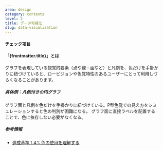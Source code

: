 ```yaml
---
area: design
category: contents
level: 2
title: データ可視化
slug: data-visualization
---
```



#### チェック項目

<Checkpoint title="グラフの視覚的要素と凡例を色以外の手段で紐づけられるようにする" />

#### 「{frontmatter.title}」とは

グラフを表現している視覚的要素（点や線・面など）と凡例を、色だけを手掛かりに紐づけていると、ロービジョンや色覚特性のあるユーザーにとって利用しづらくなることがあります。

##### 具体例：凡例付きの円グラフ

<Cases>
  <Case type="bad" title="グラフ面と凡例を色で紐づけている">
    グラフ面と凡例を色だけを手掛かりに紐づけている。P型色覚での見え方をシミュレーションすると色の判別が困難になる。
  </Case>
  <Case type="good" title="グラフ面に直接ラベルを配置する">
    グラフ面に直接ラベルを配置することで、色に依存しない必要がなくなる。
  </Case>
</Cases>

##### 参考情報

- [達成基準 1.4.1: 色の使用を理解する](https://waic.jp/docs/WCAG21/Understanding/use-of-color.html)
